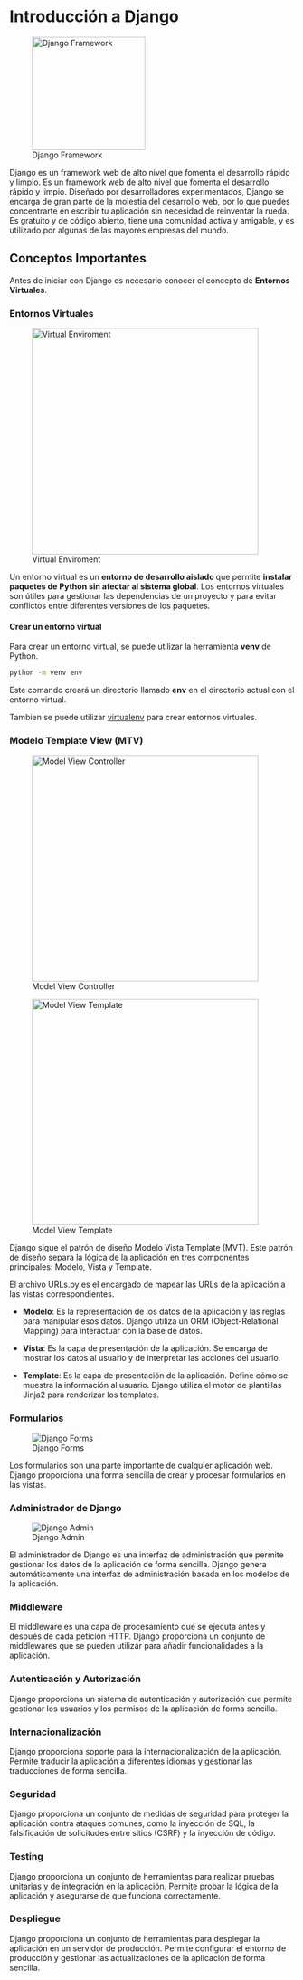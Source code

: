 # Introducción a Django

::: {.center}
![Django Framework](/images/django-logo.png){.center width="200px"}
:::

::: {.justify}
Django es un framework web de alto nivel que fomenta el desarrollo rápido y limpio. Es un framework web de alto nivel que fomenta el desarrollo rápido y limpio. Diseñado por desarrolladores experimentados, Django se encarga de gran parte de la molestia del desarrollo web, por lo que puedes concentrarte en escribir tu aplicación sin necesidad de reinventar la rueda. Es gratuito y de código abierto, tiene una comunidad activa y amigable, y es utilizado por algunas de las mayores empresas del mundo.
:::

## Conceptos Importantes

::: callout-tip
Antes de iniciar con Django es necesario conocer el concepto de **Entornos Virtuales**.
:::

### Entornos Virtuales

::: {.center}
![Virtual Enviroment](/images/python-venv.png){.center width="400px"}
:::

Un entorno virtual es un **entorno de desarrollo aislado **que permite **instalar paquetes de Python sin afectar al sistema global**. Los entornos virtuales son útiles para gestionar las dependencias de un proyecto y para evitar conflictos entre diferentes versiones de los paquetes.

#### Crear un entorno virtual

Para crear un entorno virtual, se puede utilizar la herramienta **venv** de Python.

``` bash
python -m venv env
```

Este comando creará un directorio llamado **env** en el directorio actual con el entorno virtual.

::: callout-tip
Tambien se puede utilizar [virtualenv](https://pypi.org/project/virtualenv/) para crear entornos virtuales.
:::

### Modelo Template View (MTV)

::: {.center}
![Model View Controller](/images/model-view-controller.png){.center width="400px"}
:::

::: {.center}
![Model View Template](/images/model-template-view.png){.center width="400px"}
:::


Django sigue el patrón de diseño Modelo Vista Template (MVT). Este patrón de diseño separa la lógica de la aplicación en tres componentes principales: Modelo, Vista y Template.

:::{.callout-tip}
El archivo URLs.py es el encargado de mapear las URLs de la aplicación a las vistas correspondientes.
:::

-   **Modelo**: Es la representación de los datos de la aplicación y las reglas para manipular esos datos. Django utiliza un ORM (Object-Relational Mapping) para interactuar con la base de datos.

-   **Vista**: Es la capa de presentación de la aplicación. Se encarga de mostrar los datos al usuario y de interpretar las acciones del usuario.

-   **Template**: Es la capa de presentación de la aplicación. Define cómo se muestra la información al usuario. Django utiliza el motor de plantillas Jinja2 para renderizar los templates.


### Formularios

::: {.center}
![Django Forms](/images/python-form.png){.center}
:::

Los formularios son una parte importante de cualquier aplicación web. Django proporciona una forma sencilla de crear y procesar formularios en las vistas.

### Administrador de Django

::: {.center}
![Django Admin](/images/django-admin.png){.center}
:::

El administrador de Django es una interfaz de administración que permite gestionar los datos de la aplicación de forma sencilla. Django genera automáticamente una interfaz de administración basada en los modelos de la aplicación.

### Middleware

El middleware es una capa de procesamiento que se ejecuta antes y después de cada petición HTTP. Django proporciona un conjunto de middlewares que se pueden utilizar para añadir funcionalidades a la aplicación.

### Autenticación y Autorización

Django proporciona un sistema de autenticación y autorización que permite gestionar los usuarios y los permisos de la aplicación de forma sencilla.

### Internacionalización

Django proporciona soporte para la internacionalización de la aplicación. Permite traducir la aplicación a diferentes idiomas y gestionar las traducciones de forma sencilla.

### Seguridad

Django proporciona un conjunto de medidas de seguridad para proteger la aplicación contra ataques comunes, como la inyección de SQL, la falsificación de solicitudes entre sitios (CSRF) y la inyección de código.

### Testing

Django proporciona un conjunto de herramientas para realizar pruebas unitarias y de integración en la aplicación. Permite probar la lógica de la aplicación y asegurarse de que funciona correctamente.

### Despliegue

Django proporciona un conjunto de herramientas para desplegar la aplicación en un servidor de producción. Permite configurar el entorno de producción y gestionar las actualizaciones de la aplicación de forma sencilla.